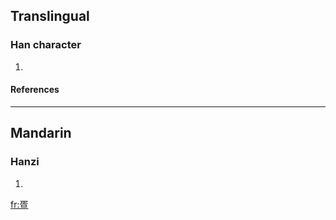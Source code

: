 ==Translingual==
===Han character===
{{Han char|rn=103|rad=疋|as=05|sn=10|four=|canj=弓卜人一 (NYOM)}}
# {{defn|Han|sort=疋05}}
====References====
{{Han ref|kx=0767.201|dj=1177.210|hdz=42749.060|uh=758D|ud=30093}}

----
==Mandarin==
===Hanzi===
{{cmn-hanzi|pin=[[dàn]] (dan4)|wg=tan<sup>4</sup>}}
# {{defn|Mandarin}}

[[fr:疍]]